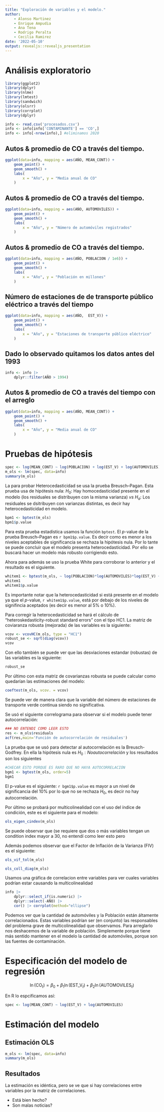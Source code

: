 ```yaml
---
title: "Exploración de variables y el modelo."
author:
    - Alonso Martinez
    - Enrique Ampudia
    - Ana Tena
    - Rodrigo Peralta
    - Cecilia Ramirez
date: '2022-05-10'
output: revealjs::revealjs_presentation
---
```


# Análisis exploratorio

```r
library(ggplot2)
library(dplyr)
library(nlme)
library(lmtest)
library(sandwich)
library(olsrr)
library(corrplot)
library(dplyr)

info <- read.csv('procesados.csv')
info <- info[info['CONTAMINANTE'] == 'CO',]
info <- info[-nrow(info),] #eliminamos 2020
```

## Autos & promedio de CO a través del tiempo.
```R
ggplot(data=info, mapping = aes(AÑO, MEAN_CONT)) +
    geom_point() +
    geom_smooth() + 
    labs(
        x = "Año", y = "Media anual de CO"
    )
```


## Autos & promedio de CO a través del tiempo.
```R
ggplot(data=info, mapping = aes(AÑO, AUTOMOVILES)) +
    geom_point() +
    geom_smooth() + 
    labs(
        x = "Año", y = "Número de automóviles registrados"
    )
```


## Autos & promedio de CO a través del tiempo.
```R
ggplot(data=info, mapping = aes(AÑO, POBLACION / 1e6)) +
    geom_point() +
    geom_smooth() + 
    labs(
        x = "Año", y = "Población en millones"
    )
```

## Número de estaciones de de transporte público eléctrico a través del tiempo
```R
ggplot(data=info, mapping = aes(AÑO,  EST_V)) +
    geom_point() +
    geom_smooth() + 
    labs(
        x = "Año", y = "Estaciones de transporte público eléctrico"
    )
```

## Dado lo observado quitamos los datos antes del 1993

```R
info <- info |>
    dplyr::filter(AÑO > 1994)
```

## Autos & promedio de CO a través del tiempo con el arreglo

```R
ggplot(data=info, mapping = aes(AÑO, MEAN_CONT)) +
    geom_point() +
    geom_smooth() + 
    labs(
        x = "Año", y = "Media anual de CO"
    )
```


# Pruebas de hipótesis
```R
spec <- log(MEAN_CONT) ~ log(POBLACION) + log(EST_V) + log(AUTOMOVILES)
m_ols <- lm(spec, data=info)
summary(m_ols)
```
La para probar Heterocedasticidad se usa la prueba Breusch--Pagan. Esta prueba
usa de hipótesis nula: $H_{0}:$ Hay homocedasticidad presente en el modelo (los
residuales se distribuyen con la misma varianza) _vs_ $H_{a}:$ Los residuales se
dsitribuyen con varianzas distintas, es decir hay heterocedasticidad en modelo.

```r
bpm1 <- bptest(m_ols)
bpm1$p.value
```

Para esta prueba estadística usamos la función `bptest`. El $p$-value de la
prueba Breusch--Pagan es `r bpm1$p.value`.
<!-- El párrafo de abjo podría estar mal -->
Es decir como es menor a los niveles
aceptables de significancia se rechaza la hipótesis nula. Por lo tante se puede
concluir que el modelo presenta heterocedasticidad. Por ello se buscará hacer un
modelo más robusto corrigiendo esto. 


Ahora para además se uso la prueba White para corroborar lo anterior y el resultado es el siguiente.

```r
whitem1 <- bptest(m_ols, ~ log(POBLACION)*log(AUTOMOVILES)*log(EST_V) + I(log(POBLACION)^2) + I(log(AUTOMOVILES)^2) + I(log(EST_V)^2), data = info)
whitem1
whitem1$p.value
```

Es importante notar que la heterocedasticidad si está presente en el modelo ya que el $p$-value, `r whitem1$p.value`, está por debajo de los niveles de signifincia aceptados (es decir es menor al 5% o 10%). 

Para corregir la heterocedasticidad se hará el cálculo de "heteroskedasticity-robust standard errors" con el tipo HC1. La matriz de coviaranza robusta (mejorada) de las variables es la siguiente: 
```r
vcov <- vcovHC(m_ols, type = "HC1")
robust_se <- sqrt(diag(vcov))
vcov
```
Con ello también se puede ver que las desviaciones estandar (robustas) de las variables es la siguiente:

```r
robust_se
```

Por último con esta matriz de covarianzas robusta se puede calcular como quedarían las estimaciones del modelo:

```r
coeftest(m_ols, vcov. = vcov)
```
Se puede ver de manera clara que la variable del número de estaciones de transporte verde continua siendo no significativa. 


Se usó el siguiente correlograma para observar si el modelo puede tener autocorrelación: 
```r
### NO ENTENDI COMO LEER ESTO
res <- m_ols$residuals
acf(res,main='Función de autocorrelación de residuales')
```

La prueba que se usó para detectar al autocorrelación es la Breusch-Godfrey. En
ella la hipótesis nula es $H_{0}: No autocorrelación$ y los resultados son los
siguientes
```r
#CHECAR ESTO PORQUE ES RARO QUE NO HAYA AUTOCORRELACIÓN
bgm1 <- bgtest(m_ols, order=5)
bgm1
```

El p-value es el siguiente: `r bgm1$p.value` es mayor a un nivel de significancia del 10% por lo que no se rechaza $H_{0}$, es decir no hay autocorrelación. 


Por último se probará por multicolinealidad con el uso del índice de condición, este es el siguiente para el modelo: 
```r
ols_eigen_cindex(m_ols)
```

Se puede observar que (se requiere que dos o más variables tengan un condition index mayor a 30, no entendí como leer esto pero 


Además podemos observar que el Factor de Inflación de la Varianza (FIV) es el siguiente: 

```r
ols_vif_tol(m_ols)

ols_coll_diag(m_ols)
```

Usamos una gráfica de correlacion entre variables para ver cuales variables
podrían estar causando la multicolinealidad

```R
info |>
    dplyr::select_if(is.numeric) |>
    dplyr::select(-AÑO) |>
    cor() |> corrplot(method="ellipse")
```

Podemos ver que la cantidad de automóviles y la Población están áltamente
correlacionados. Estas variables podrían ser (en conjunto) las responsables del
problema grave de multicolinealidad que observamos. Para arreglarlo nos
deshacemos de la variable de población. Simplemente porque tiene más sentido
mantener en el modelo la cantidad de automóviles, porque son las fuentes de
contaminación.


# Especificación del modelo de regresión

$$
\ln(\text{CO}_{t}) = \beta_0 + \beta_1 \ln(\text{EST\_V}_{t})  + \beta_2 \ln(\text{AUTOMOVILES}_{t})
$$

En R lo espcificamos así:

```R
spec <- log(MEAN_CONT) ~ log(EST_V) + log(AUTOMOVILES)
```


# Estimación del modelo 

## Estimación OLS
```R
m_ols <- lm(spec, data=info)
summary(m_ols)
```

## Resultados
La estimación es idéntica, pero se ve que si hay correlaciones entre variables por la matriz de correlaciones.

- Está bien hecho?
- Son malas noticias?